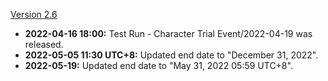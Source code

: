 {{Change History/Header}}
[[Version 2.6]]
* '''2022-04-16 18:00:''' Test Run - Character Trial Event/2022-04-19 was released.
* '''2022-05-05 11:30 UTC+8:''' Updated end date to "December 31, 2022".
* '''2022-05-19:''' Updated end date to "May 31, 2022 05:59 UTC+8".
